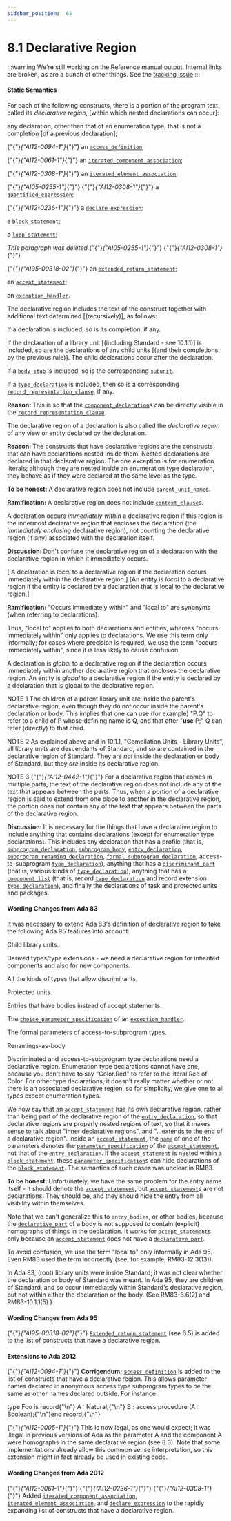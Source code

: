 ---
sidebar_position:  65
---

# 8.1  Declarative Region

:::warning
We're still working on the Reference manual output.  Internal links are broken,
as are a bunch of other things.
See the [tracking issue](https://github.com/ada-lang-io/ada-lang-io/issues/20)
:::



#### Static Semantics

<p>For each of the following constructs, there is a portion of the program text called its <em>declarative region</em>, [within which nested declarations can occur]: </p>
<p>any declaration, other than that of an enumeration type, that is not a completion [of a previous declaration];</p>
<p>{"{"}<em>{"AI12-0094-1"}</em>{"}"} an <code><a href="./AA-3.10#S0084">access_definition</a></code>;</p>
<p>{"{"}<em>{"AI12-0061-1"}</em>{"}"} an <code><a href="./AA-4.3#S0119">iterated_component_association</a></code>;</p>
<p>{"{"}<em>{"AI12-0308-1"}</em>{"}"} an <code><a href="./AA-4.3#S0131">iterated_element_association</a></code>;</p>
<p>{"{"}<em>{"AI05-0255-1"}</em>{"}"} {"{"}<em>{"AI12-0308-1"}</em>{"}"} a <code><a href="./AA-4.5#S0153">quantified_expression</a></code>;</p>
<p>{"{"}<em>{"AI12-0236-1"}</em>{"}"} a <code><a href="./AA-4.5#S0156">declare_expression</a></code>;</p>
<p>a <code><a href="./AA-5.6#S0191">block_statement</a></code>;</p>
<p>a <code><a href="./AA-5.5#S0178">loop_statement</a></code>;</p>
<p><em>This paragraph was deleted.</em>{"{"}<em>{"AI05-0255-1"}</em>{"}"} {"{"}<em>{"AI12-0308-1"}</em>{"}"} </p>
<p>{"{"}<em>{"AI95-00318-02"}</em>{"}"} an <code><a href="./AA-6.5#S0225">extended_return_statement</a></code>;</p>
<p>an <code><a href="./AA-9.5#S0258">accept_statement</a></code>;</p>
<p>an <code><a href="./AA-11.2#S0305">exception_handler</a></code>. </p>
<p>The declarative region includes the text of the construct together with additional text determined [(recursively)], as follows: </p>
<p>If a declaration is included, so is its completion, if any.</p>
<p>If the declaration of a library unit [(including Standard - see 10.1.1)] is included, so are the declarations of any child units [(and their completions, by the previous rule)]. The child declarations occur after the declaration.</p>
<p>If a <code><a href="./AA-10.1#S0297">body_stub</a></code> is included, so is the corresponding <code><a href="./AA-10.1#S0302">subunit</a></code>.</p>
<p>If a <code><a href="./AA-3.2#S0023">type_declaration</a></code> is included, then so is a corresponding <code><a href="./AA-13.5#S0352">record_representation_clause</a></code>, if any. </p>
<p><strong>Reason: </strong>This is so that the <code><a href="./AA-3.8#S0070">component_declaration</a></code>s can be directly visible in the <code><a href="./AA-13.5#S0352">record_representation_clause</a></code>. </p>
<p>The declarative region of a declaration is also called the <em>declarative region</em> of any view or entity declared by the declaration. </p>
<p><strong>Reason: </strong>The constructs that have declarative regions are the constructs that can have declarations nested inside them. Nested declarations are declared in that declarative region. The one exception is for enumeration literals; although they are nested inside an enumeration type declaration, they behave as if they were declared at the same level as the type. </p>
<p><strong>To be honest: </strong>A declarative region does not include <code><a href="./AA-10.1#S0291">parent_unit_name</a></code>s. </p>
<p><strong>Ramification: </strong>A declarative region does not include <code><a href="./AA-10.1#S0292">context_clause</a></code>s. </p>
<p>A declaration occurs <em>immediately within</em> a declarative region if this region is the innermost declarative region that encloses the declaration (the <em>immediately enclosing</em> declarative region), not counting the declarative region (if any) associated with the declaration itself. </p>
<p><strong>Discussion: </strong>Don't confuse the declarative region of a declaration with the declarative region in which it immediately occurs. </p>
<p>[ A declaration is <em>local</em> to a declarative region if the declaration occurs immediately within the declarative region.] [An entity is <em>local</em> to a declarative region if the entity is declared by a declaration that is local to the declarative region.] </p>
<p><strong>Ramification: </strong>"Occurs immediately within" and "local to" are synonyms (when referring to declarations).</p>
<p>Thus, "local to" applies to both declarations and entities, whereas "occurs immediately within" only applies to declarations. We use this term only informally; for cases where precision is required, we use the term "occurs immediately within", since it is less likely to cause confusion. </p>
<p>A declaration is <em>global</em> to a declarative region if the declaration occurs immediately within another declarative region that encloses the declarative region. An entity is <em>global</em> to a declarative region if the entity is declared by a declaration that is global to the declarative region. </p>
<p>NOTE 1   The children of a parent library unit are inside the parent's declarative region, even though they do not occur inside the parent's declaration or body. This implies that one can use (for example) "P.Q" to refer to a child of P whose defining name is Q, and that after "<strong>use</strong> P;" Q can refer (directly) to that child.</p>
<p>NOTE 2   As explained above and in 10.1.1, "Compilation Units - Library Units", all library units are descendants of Standard, and so are contained in the declarative region of Standard. They are <em>not</em> inside the declaration or body of Standard, but they <em>are</em> inside its declarative region.</p>
<p>NOTE 3   {"{"}<em>{"AI12-0442-1"}</em>{"}"} For a declarative region that comes in multiple parts, the text of the declarative region does not include any of the text that appears between the parts. Thus, when a portion of a declarative region is said to extend from one place to another in the declarative region, the portion does not contain any of the text that appears between the parts of the declarative region. </p>
<p><strong>Discussion: </strong>It is necessary for the things that have a declarative region to include anything that contains declarations (except for enumeration type declarations). This includes any declaration that has a profile (that is, <code><a href="./AA-6.1#S0195">subprogram_declaration</a></code>, <code><a href="./AA-6.3#S0216">subprogram_body</a></code>, <code><a href="./AA-9.5#S0257">entry_declaration</a></code>, <code><a href="./AA-8.5#S0242">subprogram_renaming_declaration</a></code>, <code><a href="./AA-12.6#S0335">formal_subprogram_declaration</a></code>, access-to-subprogram <code><a href="./AA-3.2#S0023">type_declaration</a></code>), anything that has a <code><a href="./AA-3.7#S0059">discriminant_part</a></code> (that is, various kinds of <code><a href="./AA-3.2#S0023">type_declaration</a></code>), anything that has a <code><a href="./AA-3.8#S0068">component_list</a></code> (that is, record <code><a href="./AA-3.2#S0023">type_declaration</a></code> and record extension <code><a href="./AA-3.2#S0023">type_declaration</a></code>), and finally the declarations of task and protected units and packages. </p>

#### Wording Changes from Ada 83

<p>It was necessary to extend Ada 83's definition of declarative region to take the following Ada 95 features into account: </p>
<p>Child library units.</p>
<p>Derived types/type extensions - we need a declarative region for inherited components and also for new components.</p>
<p>All the kinds of types that allow discriminants.</p>
<p>Protected units.</p>
<p>Entries that have bodies instead of accept statements.</p>
<p>The <code><a href="./AA-11.2#S0306">choice_parameter_specification</a></code> of an <code><a href="./AA-11.2#S0305">exception_handler</a></code>.</p>
<p>The formal parameters of access-to-subprogram types.</p>
<p>Renamings-as-body. </p>
<p>Discriminated and access-to-subprogram type declarations need a declarative region. Enumeration type declarations cannot have one, because you don't have to say "Color.Red" to refer to the literal Red of Color. For other type declarations, it doesn't really matter whether or not there is an associated declarative region, so for simplicity, we give one to all types except enumeration types.</p>
<p>We now say that an <code><a href="./AA-9.5#S0258">accept_statement</a></code> has its own declarative region, rather than being part of the declarative region of the <code><a href="./AA-9.5#S0257">entry_declaration</a></code>, so that declarative regions are properly nested regions of text, so that it makes sense to talk about "inner declarative regions", and "...extends to the end of a declarative region". Inside an <code><a href="./AA-9.5#S0258">accept_statement</a></code>, the <code><a href="./AA-4.1#S0091">name</a></code> of one of the parameters denotes the <code><a href="./AA-6.1#S0207">parameter_specification</a></code> of the <code><a href="./AA-9.5#S0258">accept_statement</a></code>, not that of the <code><a href="./AA-9.5#S0257">entry_declaration</a></code>. If the <code><a href="./AA-9.5#S0258">accept_statement</a></code> is nested within a <code><a href="./AA-5.6#S0191">block_statement</a></code>, these <code><a href="./AA-6.1#S0207">parameter_specification</a></code>s can hide declarations of the <code><a href="./AA-5.6#S0191">block_statement</a></code>. The semantics of such cases was unclear in RM83. </p>
<p><strong>To be honest: </strong>Unfortunately, we have the same problem for the entry name itself - it should denote the <code><a href="./AA-9.5#S0258">accept_statement</a></code>, but <code><a href="./AA-9.5#S0258">accept_statement</a></code>s are not declarations. They should be, and they should hide the entry from all visibility within themselves. </p>
<p>Note that we can't generalize this to <code>entry_bodies</code>, or other bodies, because the <code><a href="./AA-3.11#S0086">declarative_part</a></code> of a body is not supposed to contain (explicit) homographs of things in the declaration. It works for <code><a href="./AA-9.5#S0258">accept_statement</a></code>s only because an <code><a href="./AA-9.5#S0258">accept_statement</a></code> does not have a <code><a href="./AA-3.11#S0086">declarative_part</a></code>.</p>
<p>To avoid confusion, we use the term "local to" only informally in Ada 95. Even RM83 used the term incorrectly (see, for example, RM83-12.3(13)).</p>
<p>In Ada 83, (root) library units were inside Standard; it was not clear whether the declaration or body of Standard was meant. In Ada 95, they are children of Standard, and so occur immediately within Standard's declarative region, but not within either the declaration or the body. (See RM83-8.6(2) and RM83-10.1.1(5).) </p>

#### Wording Changes from Ada 95

<p>{"{"}<em>{"AI95-00318-02"}</em>{"}"} <code><a href="./AA-6.5#S0225">Extended_return_statement</a></code> (see 6.5) is added to the list of constructs that have a declarative region. </p>

#### Extensions to Ada 2012

<p>{"{"}<em>{"AI12-0094-1"}</em>{"}"} <strong>Corrigendum:</strong> <code><a href="./AA-3.10#S0084">access_definition</a></code> is added to the list of constructs that have a declarative region. This allows parameter names declared in anonymous access type subprogram types to be the same as other names declared outside. For instance: </p>
<CodeBlock>
type Foo is record{"\n"}   A : Natural;{"\n"}   B : access procedure (A : Boolean);{"\n"}end record;{"\n"}
</CodeBlock>

<p>{"{"}<em>{"AI12-0005-1"}</em>{"}"} This is now legal, as one would expect; it was illegal in previous versions of Ada as the parameter A and the component A were homographs in the same declarative region (see 8.3). Note that some implementations already allow this common sense interpretation, so this extension might in fact already be used in existing code. </p>

#### Wording Changes from Ada 2012

<p>{"{"}<em>{"AI12-0061-1"}</em>{"}"} {"{"}<em>{"AI12-0236-1"}</em>{"}"} {"{"}<em>{"AI12-0308-1"}</em>{"}"} Added <code><a href="./AA-4.3#S0119">iterated_component_association</a></code>, <code><a href="./AA-4.3#S0131">iterated_element_association</a></code>, and <code><a href="./AA-4.5#S0156">declare_expression</a></code> to the rapidly expanding list of constructs that have a declarative region. </p>
